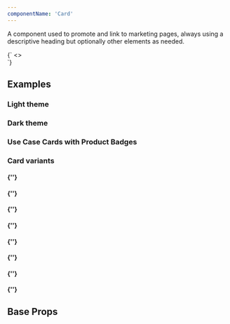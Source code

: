 ```yaml
---
componentName: 'Card'
---
```


A component used to promote and link to marketing pages, always using a descriptive heading but optionally other elements as needed.

<LiveComponent>
  {`
<>
  <div style={{display: 'grid', gridTemplateColumns: '1fr 1fr 1fr', gap: '32px'}}>
    <Card
      link="https://hashicorp.com"
      thumbnail={{
        src: "https://www.datocms-assets.com/19447/1648680074-screenshot-2022-03-31-at-00-40-47.png",
        alt: "HashiConf Europe 2022 Recap"
      }}
      meta={[
        'August 15, 2022',
        'Category'
      ]}
      heading="Display 5 - 4 lines with character limit of 130. Leo mauris fermentum pharetra blandit tellus euismod…"
      description="Body small - 4 lines with character limit of 170. Leo mauris fermentum pharetra blandit tellus euismod pharetra. Duis egestas volutpat dolor…"
    />
    <Card
      appearance="dark"
      link="https://hashicorp.com"
      thumbnail={{
        src: "https://www.datocms-assets.com/19447/1648680074-screenshot-2022-03-31-at-00-40-47.png",
        alt: "HashiConf Europe 2022 Recap"
      }}
      meta={[
        'August 15, 2022',
        'Category'
      ]}
      heading="Display 5 - 4 lines with character limit of 130. Leo mauris fermentum pharetra blandit tellus euismod…"
      description="Body small - 4 lines with character limit of 170. Leo mauris fermentum pharetra blandit tellus euismod pharetra. Duis egestas volutpat dolor…"
    />
    <Card
      link="https://hashicorp.com"
      heading="Display 5 - 4 lines with character limit of 130. Leo mauris fermentum pharetra blandit tellus euismod…"
    />
  </div>
</>
`}
</LiveComponent>

## Examples

<h3 className="g-type-label" style={{ color: 'var(--gray-3)' }}>
  Light theme
</h3>

<div
  style={{
    display: 'grid',
    gridTemplateColumns: '1fr 1fr 1fr',
    gap: '32px',
    marginBottom: '32px',
  }}
>
  <Card
    link="https://hashicorp.com"
    heading="Display 5 - 4 lines with character limit of 130. Leo mauris fermentum pharetra blandit tellus euismod…"
  />
  <Card
    link="https://hashicorp.com"
    meta={['Category']}
    heading="Display 5 - 4 lines with character limit of 130. Leo mauris fermentum pharetra blandit tellus euismod…"
    description="Body small - 4 lines with character limit of 170. Leo mauris fermentum pharetra blandit tellus euismod pharetra. Duis egestas volutpat dolor…"
  />
  <Card
    link="https://hashicorp.com"
    meta={['August 15, 2022', 'Category']}
    heading="Display 5 - 4 lines with character limit of 130. Leo mauris fermentum pharetra blandit tellus euismod…"
  />
</div>

<h3 className="g-type-label" style={{ color: 'var(--gray-3)' }}>
  Dark theme
</h3>

<div
  style={{
    display: 'grid',
    gridTemplateColumns: '1fr 1fr 1fr',
    gap: '32px',
    marginBottom: '32px',
  }}
>
  <Card
    appearance="dark"
    link="https://hashicorp.com"
    heading="Display 5 - 4 lines with character limit of 130. Leo mauris fermentum pharetra blandit tellus euismod…"
  />
  <Card
    appearance="dark"
    link="https://hashicorp.com"
    meta={['Category']}
    heading="Display 5 - 4 lines with character limit of 130. Leo mauris fermentum pharetra blandit tellus euismod…"
    description="Body small - 4 lines with character limit of 170. Leo mauris fermentum pharetra blandit tellus euismod pharetra. Duis egestas volutpat dolor…"
  />
  <Card
    appearance="dark"
    link="https://hashicorp.com"
    meta={['August 15, 2022', 'Category']}
    heading="Display 5 - 4 lines with character limit of 130. Leo mauris fermentum pharetra blandit tellus euismod…"
  />
</div>

<h3 className="g-type-label" style={{ color: 'var(--gray-3)' }}>
  Use Case Cards with Product Badges
</h3>

<div
  style={{
    display: 'grid',
    gridTemplateColumns: '1fr 1fr 1fr',
    gap: '32px',
    marginBottom: '32px',
  }}
>
  <Card
    link="https://hashicorp.com"
    thumbnail={{
      src: 'https://www.datocms-assets.com/19447/1648680074-screenshot-2022-03-31-at-00-40-47.png',
      alt: 'HashiConf Europe 2022 Recap',
    }}
    meta={['USE CASE']}
    heading="Display 5 - 4 lines with character limit of 130. Leo mauris fermentum pharetra blandit tellus euismod…"
    productBadges={['waypoint', 'consul']}
    description="Body small - 4 lines with character limit of 170. Leo mauris fermentum pharetra blandit tellus euismod pharetra. Duis egestas volutpat dolor…"
  />
  <Card
    link="https://hashicorp.com"
    thumbnail={{
      src: 'https://www.datocms-assets.com/19447/1648680074-screenshot-2022-03-31-at-00-40-47.png',
      alt: 'HashiConf Europe 2022 Recap',
    }}
    meta={['USE CASE']}
    heading="Display 5 - 4 lines with character limit of 130. Leo mauris fermentum pharetra blandit tellus euismod…"
    productBadges={['terraform', 'consul']}
    description="Body small - 4 lines with character limit of 170. Leo mauris fermentum pharetra blandit tellus euismod pharetra. Duis egestas volutpat dolor…"
  />
  <Card
    link="https://hashicorp.com"
    thumbnail={{
      src: 'https://www.datocms-assets.com/19447/1648680074-screenshot-2022-03-31-at-00-40-47.png',
      alt: 'HashiConf Europe 2022 Recap',
    }}
    meta={['USE CASE']}
    heading="Display 5 - 4 lines with character limit of 130. Leo mauris fermentum pharetra blandit tellus euismod…"
    productBadges={['nomad', 'vault', 'terraform']}
    description="Body small - 4 lines with character limit of 170. Leo mauris fermentum pharetra blandit tellus euismod pharetra. Duis egestas volutpat dolor…"
  />
</div>

<h3 className="g-type-label" style={{ color: 'var(--gray-3)' }}>
  Card variants
</h3>

<h4 className="g-type-label" style={{ color: 'var(--gray-3)' }}>
  {'<PersonCard />'}
</h4>

<div
  style={{
    display: 'grid',
    gridTemplateColumns: '1fr 1fr 1fr',
    gap: '32px',
    marginBottom: '32px',
  }}
>
  <PersonCard
    thumbnail={{
      src: 'https://www.datocms-assets.com/19447/1648680074-screenshot-2022-03-31-at-00-40-47.png',
      alt: 'HashiConf Europe 2022 Recap',
    }}
    link="https://hashicorp.com"
    name="Firstname Lastname"
    location="City, Country"
    bio="Body small - 4 lines with character limit of 170. Leo mauris fermentum pharetra blandit tellus euismod pharetra. Duis egestas"
    productBadges={['boundary']}
  />
  <PersonCard
    appearance="dark"
    thumbnail={{
      src: 'https://www.datocms-assets.com/19447/1648680074-screenshot-2022-03-31-at-00-40-47.png',
      alt: 'HashiConf Europe 2022 Recap',
    }}
    link="https://twitter.com"
    name="Firstname Lastname"
    location="City, Country"
    bio="Body small - 4 lines with character limit of 170. Leo mauris fermentum pharetra blandit tellus euismod pharetra. Duis egestas"
    productBadges={['boundary']}
  />
</div>

<h4 className="g-type-label" style={{ color: 'var(--gray-3)' }}>
  {'<EventCard />'}
</h4>

<div
  style={{
    display: 'grid',
    gridTemplateColumns: '1fr 1fr 1fr',
    gap: '32px',
    marginBottom: '32px',
  }}
>
  <EventCard
    link="https://hashicorp.com"
    title="Display 5 - 4 lines with character limit of 130. Leo mauris fermentum pharetra blandit tellus"
    eventDate="August 15, 2022"
    eventType="Webinar"
    productBadges={['nomad']}
  />
  <EventCard
    appearance="dark"
    link="https://hashicorp.com"
    title="Display 5 - 4 lines with character limit of 130. Leo mauris fermentum pharetra blandit tellus"
    eventDate="August 15, 2022"
    eventType="Webinar"
    productBadges={['nomad']}
  />
</div>

<h4 className="g-type-label" style={{ color: 'var(--gray-3)' }}>
  {'<CareerCard />'}
</h4>

<div
  style={{
    display: 'grid',
    gridTemplateColumns: '1fr 1fr 1fr',
    gap: '32px',
    marginBottom: '32px',
  }}
>
  <CareerCard
    link="https://hashicorp.com"
    heading="Display 5 - 4 lines with character limit of 130. Leo mauris fermentum pharetra blandit tellus"
    workplaceType="Remote"
    location="City, Country"
    productBadges={['nomad']}
  />
  <CareerCard
    appearance="dark"
    link="https://hashicorp.com"
    heading="Display 5 - 4 lines with character limit of 130. Leo mauris fermentum pharetra blandit tellus"
    workplaceType="Onsite"
    location="City, Country"
    productBadges={['nomad']}
  />
</div>

<h4 className="g-type-label" style={{ color: 'var(--gray-3)' }}>
  {'<PartnerCard />'}
</h4>

<div
  style={{
    display: 'grid',
    gridTemplateColumns: '1fr 1fr 1fr',
    gap: '32px',
    marginBottom: '32px',
  }}
>
  <PartnerCard
    description="Body small - 4 lines with character limit of 170. Leo mauris fermentum pharetra blandit tellus euismod pharetra. Duis egestas volutpat dolor…"
    category="Technology Partner"
    thumbnail={{
      src: 'https://www.datocms-assets.com/2885/1544036733-feature-aws.jpg',
      alt: 'Partner',
    }}
    link="https://hashicorp.com"
    productBadges={['waypoint', 'consul']}
  />
  <PartnerCard
    appearance="dark"
    description="Body small - 4 lines with character limit of 170. Leo mauris fermentum pharetra blandit tellus euismod pharetra. Duis egestas volutpat dolor…"
    category="Technology Partner"
    thumbnail={{
      src: 'https://www.datocms-assets.com/2885/1544036733-feature-aws.jpg',
      alt: 'Partner',
    }}
    link="https://hashicorp.com"
    productBadges={['waypoint', 'consul']}
  />
</div>

<h4 className="g-type-label" style={{ color: 'var(--gray-3)' }}>
  {'<ResourceCard />'}
</h4>

<div
  style={{
    display: 'grid',
    gridTemplateColumns: '1fr 1fr 1fr',
    gap: '32px',
    marginBottom: '32px',
  }}
>
  <ResourceCard
    heading="Display 5 - 4 lines with character limit of 130. Leo mauris fermentum pharetra blandit tellus"
    category="Category"
    date="August 15, 2022"
    thumbnail={{
      src: 'https://www.datocms-assets.com/19447/1648680074-screenshot-2022-03-31-at-00-40-47.png',
      alt: 'HashiConf Europe 2022 Recap',
    }}
    link="https://hashicorp.com"
    productBadges={['waypoint', 'consul']}
  />
  <ResourceCard
    appearance="dark"
    heading="Display 5 - 4 lines with character limit of 130. Leo mauris fermentum pharetra blandit tellus"
    category="Category"
    date="August 15, 2022"
    thumbnail={{
      src: 'https://www.datocms-assets.com/19447/1648680074-screenshot-2022-03-31-at-00-40-47.png',
      alt: 'HashiConf Europe 2022 Recap',
    }}
    link="https://hashicorp.com"
    productBadges={['waypoint', 'consul']}
  />
</div>

<h4 className="g-type-label" style={{ color: 'var(--gray-3)' }}>
  {'<CustomerStoryCard />'}
</h4>

<div
  style={{
    display: 'grid',
    gridTemplateColumns: '1fr 1fr 1fr',
    gap: '32px',
    marginBottom: '32px',
  }}
>
  <CustomerStoryCard
    thumbnail={{
      src: 'https://www.datocms-assets.com/2885/1670949945-example-customer-story.png',
      alt: 'Customer Story',
    }}
    link="https://hashicorp.com"
    heading="Display 5 - 4 lines with character limit of 130. Leo mauris fermentum pharetra blandit tellus"
    category="Case Study"
    productBadges={['nomad']}
  />
  <CustomerStoryCard
    appearance="dark"
    thumbnail={{
      src: 'https://www.datocms-assets.com/2885/1670949945-example-customer-story.png',
      alt: 'Customer Story',
    }}
    link="https://hashicorp.com"
    heading="Display 5 - 4 lines with character limit of 130. Leo mauris fermentum pharetra blandit tellus"
    category="Case Study"
    productBadges={['nomad']}
  />
</div>

<h4 className="g-type-label" style={{ color: 'var(--gray-3)' }}>
  {'<NewsroomCard />'}
</h4>

<div
  style={{
    display: 'grid',
    gridTemplateColumns: '1fr 1fr 1fr',
    gap: '32px',
    marginBottom: '32px',
  }}
>
  <NewsroomCard
    thumbnail={{
      src: 'https://www.datocms-assets.com/2885/1670949586-example-newsroom-nbc.png',
      alt: 'Newsroom',
    }}
    link="https://hashicorp.com"
    heading="Display 5 - 4 lines with character limit of 130. Leo mauris fermentum pharetra blandit tellus"
    date="August 15, 2022"
    category="Case study"
  />
  <NewsroomCard
    appearance="dark"
    thumbnail={{
      src: 'https://www.datocms-assets.com/2885/1670949586-example-newsroom-nbc.png',
      alt: 'Newsroom',
    }}
    link="https://hashicorp.com"
    heading="Display 5 - 4 lines with character limit of 130. Leo mauris fermentum pharetra blandit tellus"
    date="August 15, 2022"
    category="Case study"
  />
  <NewsroomCard
    appearance="light"
    link="https://hashicorp.com"
    heading="Display 5 - 4 lines with character limit of 130. Leo mauris fermentum pharetra blandit tellus"
    date="August 15, 2022"
    category="Press release"
    withArrow
  />
</div>

<h4 className="g-type-label" style={{ color: 'var(--gray-3)' }}>
  {'<BlogCard />'}
</h4>

<div
  style={{
    display: 'grid',
    gridTemplateColumns: '1fr 1fr 1fr',
    gap: '32px',
    marginBottom: '32px',
  }}
>
  <BlogCard
    link="https://hashicorp.com"
    heading="Display 5 - 4 lines with character limit of 130. Leo mauris fermentum pharetra blandit tellus"
    description="Body small - 4 lines with character limit of 170. Leo mauris fermentum pharetra blandit tellus euismod pharetra. Duis egestas volutpat dolor…"
    date="August 15, 2022"
    category="Category"
    productBadges={['nomad']}
  />
  <BlogCard
    appearance="dark"
    link="https://hashicorp.com"
    heading="Display 5 - 4 lines with character limit of 130. Leo mauris fermentum pharetra blandit tellus"
    description="Body small - 4 lines with character limit of 170. Leo mauris fermentum pharetra blandit tellus euismod pharetra. Duis egestas volutpat dolor…"
    date="August 15, 2022"
    category="Category"
    productBadges={['nomad']}
  />
</div>

## Base Props

<PropsTable props={componentProps.baseProps} />
